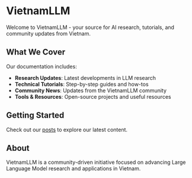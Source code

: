 # VietnamLLM

Welcome to VietnamLLM - your source for AI research, tutorials, and community updates from Vietnam.

## What We Cover

Our documentation includes:

- **Research Updates**: Latest developments in LLM research
- **Technical Tutorials**: Step-by-step guides and how-tos  
- **Community News**: Updates from the VietnamLLM community
- **Tools & Resources**: Open-source projects and useful resources

## Getting Started

Check out our [posts](/posts) to explore our latest content.

## About

VietnamLLM is a community-driven initiative focused on advancing Large Language Model research and applications in Vietnam.